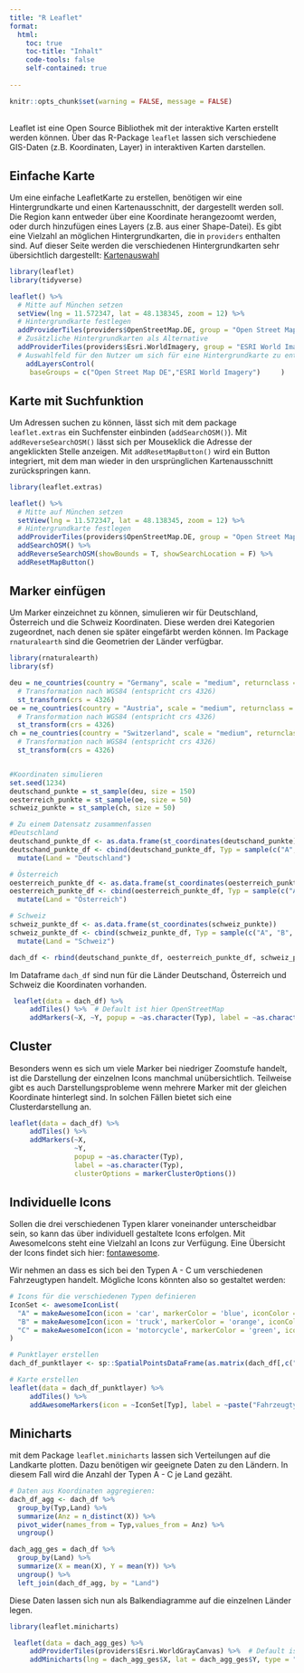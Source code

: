 ```yaml
---
title: "R Leaflet"
format:
  html:
    toc: true
    toc-title: "Inhalt"
    code-tools: false
    self-contained: true
   
---
```



```r
knitr::opts_chunk$set(warning = FALSE, message = FALSE)
```

<p style="margin-top: 30px;">

Leaflet ist eine Open Source Bibliothek mit der interaktive Karten erstellt werden können. Über das R-Package `leaflet` lassen sich verschiedene GIS-Daten (z.B. Koordinaten, Layer) in interaktiven Karten darstellen. 

</p>

<p style="margin-top: 30px;">

## Einfache Karte

</p>

Um eine einfache LeafletKarte zu erstellen, benötigen wir eine Hintergrundkarte und einen Kartenausschnitt, der dargestellt werden soll. Die Region kann entweder über eine Koordinate herangezoomt werden, oder durch hinzufügen eines Layers (z.B. aus einer Shape-Datei). Es gibt eine Vielzahl an möglichen Hintergrundkarten, die in `providers` enthalten sind. Auf dieser Seite werden die verschiedenen Hintergrundkarten sehr übersichtlich dargestellt: [Kartenauswahl](http://leaflet-extras.github.io/leaflet-providers/preview/)

```r
library(leaflet)
library(tidyverse)

leaflet() %>%
  # Mitte auf München setzen
  setView(lng = 11.572347, lat = 48.138345, zoom = 12) %>%
  # Hintergrundkarte festlegen
  addProviderTiles(providers$OpenStreetMap.DE, group = "Open Street Map DE") %>%
  # Zusätzliche Hintergrundkarten als Alternative
  addProviderTiles(providers$Esri.WorldImagery, group = "ESRI World Imagery") %>%
  # Auswahlfeld für den Nutzer um sich für eine Hintergrundkarte zu entscheiden
    addLayersControl(
     baseGroups = c("Open Street Map DE","ESRI World Imagery")     )

```

<p style="margin-top: 30px;">

## Karte mit Suchfunktion

</p>

Um Adressen suchen zu können, lässt sich mit dem package `leaflet.extras` ein Suchfenster einbinden (`addSearchOSM()`). Mit `addReverseSearchOSM()` lässt sich per Mouseklick die Adresse der angeklickten Stelle anzeigen. Mit `addResetMapButton()` wird ein Button integriert, mit dem man wieder in den ursprünglichen Kartenausschnitt zurückspringen kann.

```r
library(leaflet.extras)

leaflet() %>%
  # Mitte auf München setzen
  setView(lng = 11.572347, lat = 48.138345, zoom = 12) %>%
  # Hintergrundkarte festlegen
  addProviderTiles(providers$OpenStreetMap.DE, group = "Open Street Map DE") %>%
  addSearchOSM() %>% 
  addReverseSearchOSM(showBounds = T, showSearchLocation = F) %>% 
  addResetMapButton()

```


<p style="margin-top: 30px;">

## Marker einfügen

</p>

Um Marker einzeichnet zu können, simulieren wir für Deutschland, Österreich und die Schweiz Koordinaten. Diese werden drei Kategorien zugeordnet, nach denen sie später eingefärbt werden können. Im Package `rnaturalearth` sind die Geometrien der Länder verfügbar.

```r
library(rnaturalearth)
library(sf)

deu = ne_countries(country = "Germany", scale = "medium", returnclass = "sf") %>%
  # Transformation nach WGS84 (entspricht crs 4326)
  st_transform(crs = 4326)
oe = ne_countries(country = "Austria", scale = "medium", returnclass = "sf") %>%
  # Transformation nach WGS84 (entspricht crs 4326)
  st_transform(crs = 4326)
ch = ne_countries(country = "Switzerland", scale = "medium", returnclass = "sf") %>%
  # Transformation nach WGS84 (entspricht crs 4326)
  st_transform(crs = 4326)


#Koordinaten simulieren
set.seed(1234)
deutschand_punkte = st_sample(deu, size = 150)
oesterreich_punkte = st_sample(oe, size = 50)
schweiz_punkte = st_sample(ch, size = 50)

# Zu einem Datensatz zusammenfassen
#Deutschland
deutschand_punkte_df <- as.data.frame(st_coordinates(deutschand_punkte))
deutschand_punkte_df <- cbind(deutschand_punkte_df, Typ = sample(c("A", "B", "C"), size = nrow(deutschand_punkte_df), replace = T, prob = c(0.2, 0.3, 0.5))) %>%
  mutate(Land = "Deutschland")

# Österreich
oesterreich_punkte_df <- as.data.frame(st_coordinates(oesterreich_punkte))
oesterreich_punkte_df <- cbind(oesterreich_punkte_df, Typ = sample(c("A", "B", "C"), size = nrow(oesterreich_punkte_df), replace = T, prob = c(0.4, 0.1, 0.5))) %>%
  mutate(Land = "Österreich")

# Schweiz
schweiz_punkte_df <- as.data.frame(st_coordinates(schweiz_punkte))
schweiz_punkte_df <- cbind(schweiz_punkte_df, Typ = sample(c("A", "B", "C"), size = nrow(schweiz_punkte_df), replace = T, prob = c(0.6, 0.2, 0.2))) %>%
  mutate(Land = "Schweiz")

dach_df <- rbind(deutschand_punkte_df, oesterreich_punkte_df, schweiz_punkte_df)
```

Im Dataframe `dach_df` sind nun für die Länder Deutschand, Österreich und Schweiz die Koordinaten vorhanden.

```r
 leaflet(data = dach_df) %>%
     addTiles() %>%  # Default ist hier OpenStreetMap
     addMarkers(~X, ~Y, popup = ~as.character(Typ), label = ~as.character(Typ))
```

<p style="margin-top: 30px;">

## Cluster

</p>

Besonders wenn es sich um viele Marker bei niedriger Zoomstufe handelt, ist die Darstellung der einzelnen Icons manchmal unübersichtlich. Teilweise gibt es auch Darstellungsprobleme wenn mehrere Marker mit der gleichen Koordinate hinterlegt sind. In solchen Fällen bietet sich eine Clusterdarstellung an.

```r
leaflet(data = dach_df) %>%
     addTiles() %>%  
     addMarkers(~X, 
                ~Y, 
                popup = ~as.character(Typ), 
                label = ~as.character(Typ), 
                clusterOptions = markerClusterOptions())
```

<p style="margin-top: 30px;">

## Individuelle Icons

</p>

Sollen die drei verschiedenen Typen klarer voneinander unterscheidbar sein, so kann das über individuell gestaltete Icons erfolgen. Mit AwesomeIcons steht eine Vielzahl an Icons zur Verfügung. Eine Übersicht der Icons findet sich hier: [fontawesome](https://fontawesome.com/).

Wir nehmen an dass es sich bei den Typen A - C um verschiedenen Fahrzeugtypen handelt. Mögliche Icons könnten also so gestaltet werden:

```r
# Icons für die verschiedenen Typen definieren
IconSet <- awesomeIconList(
  "A" = makeAwesomeIcon(icon = 'car', markerColor = 'blue', iconColor = 'black', library = "fa"),
  "B" = makeAwesomeIcon(icon = 'truck', markerColor = 'orange', iconColor = 'black', library = "fa"),
  "C" = makeAwesomeIcon(icon = 'motorcycle', markerColor = 'green', iconColor = 'black', library = "fa")
)

# Punktlayer erstellen
dach_df_punktlayer <- sp::SpatialPointsDataFrame(as.matrix(dach_df[,c("X","Y")]), dach_df[,c("Typ","Land")])

# Karte erstellen
leaflet(data = dach_df_punktlayer) %>%
     addTiles() %>%  
     addAwesomeMarkers(icon = ~IconSet[Typ], label = ~paste("Fahrzeugtyp ",as.character(Typ))) 
```

<p style="margin-top: 30px;">

## Minicharts

</p>

mit dem Package `leaflet.minicharts` lassen sich Verteilungen auf die Landkarte plotten. Dazu benötigen wir geeignete Daten zu den Ländern. In diesem Fall wird die Anzahl der Typen A - C je Land gezäht.

```r
# Daten aus Koordinaten aggregieren:
dach_df_agg <- dach_df %>%
  group_by(Typ,Land) %>%
  summarize(Anz = n_distinct(X)) %>%
  pivot_wider(names_from = Typ,values_from = Anz) %>%
  ungroup()

dach_agg_ges = dach_df %>%
  group_by(Land) %>%
  summarize(X = mean(X), Y = mean(Y)) %>%
  ungroup() %>%
  left_join(dach_df_agg, by = "Land")


```

Diese Daten lassen sich nun als Balkendiagramme auf die einzelnen Länder legen.

```r
library(leaflet.minicharts)

 leaflet(data = dach_agg_ges) %>%
     addProviderTiles(providers$Esri.WorldGrayCanvas) %>%  # Default ist hier OpenStreetMap
     addMinicharts(lng = dach_agg_ges$X, lat = dach_agg_ges$Y, type = "bar", chartdata = dach_agg_ges[,4:6], width =80, height = 80)
```
